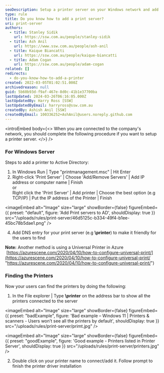 ```yaml
---
seoDescription: Setup a printer server on your Windows network and add printers for easy access and printing from anywhere.
type: rule
title: Do you know how to add a print server?
uri: print-server
authors:
  - title: Stanley Sidik
    url: https://ssw.com.au/people/stanley-sidik
  - title: Ash Anil
    url: https://www.ssw.com.au/people/ash-anil
  - title: Kaique Biancatti
    url: https://ssw.com.au/people/kaique-biancatti
  - title: Adam Cogan
    url: https://ssw.com.au/people/adam-cogan
related: []
redirects:
  - do-you-know-how-to-add-a-printer
created: 2022-03-05T01:02:51.000Z
archivedreason: null
guid: 5b60b93d-f9af-467e-8d0c-41b1e37700ba
lastUpdated: 2024-03-26T06:16:05.000Z
lastUpdatedBy: Harry Ross [SSW]
lastUpdatedByEmail: harryross@ssw.com.au
createdBy: Ashish Anil [SSW]
createdByEmail: 100336252+AshAnil@users.noreply.github.com
---
```


<introEmbed
  body={<>
When you are connected to the company's network, you should complete the following procedure if you want to setup a printer server.
  </>}
/>
### For Windows Server

Steps to add a printer to Active Directory:

1. In Windows Run | Type "printmanagement.msc" | Hit Enter
2. Right-click 'Print Server' | Choose 'Add/Remove Servers' | Add IP address or computer name | Finish\
   or\
   Right click the 'Print Server' | Add printer | Choose the best option (e.g TCP/IP) | Put the IP address of the Printer | Finish


<imageEmbed
  alt="Image"
  size="large"
  showBorder={false}
  figureEmbed={{
    preset: "default",
    figure: 'Add Print servers to AD',
    shouldDisplay: true
  }}
  src="/uploads/rules/print-server/46d5125c-b334-49f4-b1ee-45bc78b5dae1.png"
/>

4. Add DNS entry for your print server (e.g **\\printer**) to make it friendly for the users to find

**Note:** Another method is using a Universal Printer in Azure  [https://azurescene.com/2020/04/10/how-to-configure-universal-print/](https://azurescene.com/2020/04/10/how-to-configure-universal-print/ "https://azurescene.com/2020/04/10/how-to-configure-universal-print/")

### Finding the Printers

Now your users can find the printers by doing the following:

1. In the File explorer | Type **\\printer** on the address bar to show all the printers connected to the server

<imageEmbed
  alt="Image"
  size="large"
  showBorder={false}
  figureEmbed={{
    preset: "badExample",
    figure: 'Bad example – Windows 11 | Printers & scanners - Users won’t see all the printers by default',
    shouldDisplay: true
  }}
  src="/uploads/rules/print-server/primt.jpg"
/>

<imageEmbed
  alt="Image"
  size="large"
  showBorder={false}
  figureEmbed={{
    preset: "goodExample",
    figure: 'Good example - Printers listed in Printer Server',
    shouldDisplay: true
  }}
  src="/uploads/rules/print-server/printers.jpg"
/>

2. Double click on your printer name to connect/add it. Follow prompt to finish the printer driver installation
